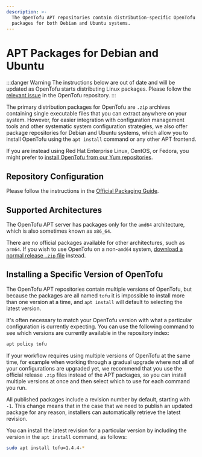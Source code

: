 ```yaml
---
description: >-
  The OpenTofu APT repositories contain distribution-specific OpenTofu
  packages for both Debian and Ubuntu systems.
---
```


# APT Packages for Debian and Ubuntu

:::danger Warning
The instructions below are out of date and will be updated as OpenTofu starts distributing Linux packages. Please follow the [relevant issue](https://github.com/opentofu/opentofu/issues/567) in the OpenTofu repository.
:::

The primary distribution packages for OpenTofu are `.zip` archives containing
single executable files that you can extract anywhere on your system. However,
for easier integration with configuration management tools and other systematic
system configuration strategies, we also offer package repositories for
Debian and Ubuntu systems, which allow you to install OpenTofu using the
`apt install` command or any other APT frontend.

If you are instead using Red Hat Enterprise Linux, CentOS, or Fedora, you
might prefer to [install OpenTofu from our Yum repositories](/docs/cli/install/yum).

## Repository Configuration

Please follow the instructions in the [Official Packaging Guide](https://www.placeholderplaceholderplaceholder.com/official-packaging-guide).

## Supported Architectures

The OpenTofu APT server has packages only for the `amd64`
architecture, which is also sometimes known as `x86_64`.

There are no official packages available for other architectures, such as
`arm64`. If you wish to use OpenTofu on a non-`amd64` system,
[download a normal release `.zip` file](/docs/downloads) instead.

## Installing a Specific Version of OpenTofu

The OpenTofu APT repositories contain multiple versions of OpenTofu, but
because the packages are all named `tofu` it is impossible to install
more than one version at a time, and `apt install` will default to selecting
the latest version.

It's often necessary to match your OpenTofu version with what a particular
configuration is currently expecting. You can use the following command to
see which versions are currently available in the repository index:

```bash
apt policy tofu
```

If your workflow requires using multiple versions of OpenTofu at the same
time, for example when working through a gradual upgrade where not all
of your configurations are upgraded yet, we recommend that you use the
official release `.zip` files instead of the APT packages, so you can install
multiple versions at once and then select which to use for each command you
run.

All published packages include a revision number by
default, starting with `-1`. This change means that in the case that we need
to publish an updated package for any reason, installers can automatically
retrieve the latest revision.

You can install the latest revision for a particular version by including the
version in the `apt install` command, as follows:

```bash
sudo apt install tofu=1.4.4-*
```
